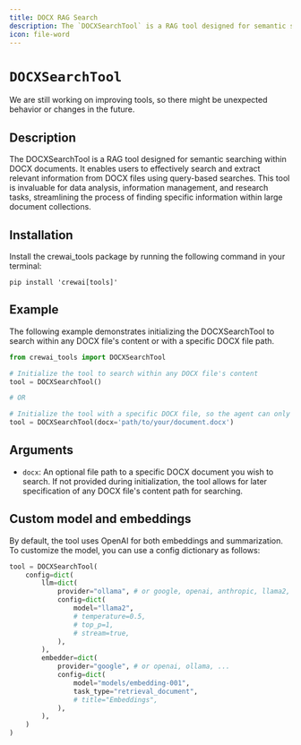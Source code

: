 ```yaml
---
title: DOCX RAG Search
description: The `DOCXSearchTool` is a RAG tool designed for semantic searching within DOCX documents.
icon: file-word
---
```


# `DOCXSearchTool`

<Note>
    We are still working on improving tools, so there might be unexpected behavior or changes in the future.
</Note>

## Description

The DOCXSearchTool is a RAG tool designed for semantic searching within DOCX documents. It enables users to effectively search and extract relevant information from DOCX files using query-based searches.
This tool is invaluable for data analysis, information management, and research tasks, streamlining the process of finding specific information within large document collections.

## Installation

Install the crewai_tools package by running the following command in your terminal:

```shell
pip install 'crewai[tools]'
```

## Example

The following example demonstrates initializing the DOCXSearchTool to search within any DOCX file's content or with a specific DOCX file path.

```python Code
from crewai_tools import DOCXSearchTool

# Initialize the tool to search within any DOCX file's content
tool = DOCXSearchTool()

# OR

# Initialize the tool with a specific DOCX file, so the agent can only search the content of the specified DOCX file
tool = DOCXSearchTool(docx='path/to/your/document.docx')
```

## Arguments

- `docx`: An optional file path to a specific DOCX document you wish to search. If not provided during initialization, the tool allows for later specification of any DOCX file's content path for searching.

## Custom model and embeddings

By default, the tool uses OpenAI for both embeddings and summarization. To customize the model, you can use a config dictionary as follows:

```python Code
tool = DOCXSearchTool(
    config=dict(
        llm=dict(
            provider="ollama", # or google, openai, anthropic, llama2, ...
            config=dict(
                model="llama2",
                # temperature=0.5,
                # top_p=1,
                # stream=true,
            ),
        ),
        embedder=dict(
            provider="google", # or openai, ollama, ...
            config=dict(
                model="models/embedding-001",
                task_type="retrieval_document",
                # title="Embeddings",
            ),
        ),
    )
)
```